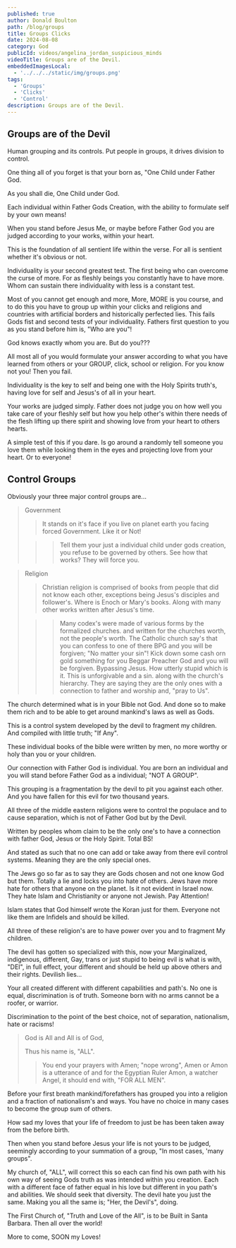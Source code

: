 ```yaml
---
published: true
author: Donald Boulton
path: /blog/groups
title: Groups Clicks
date: 2024-08-08
category: God
publicId: videos/angelina_jordan_suspicious_minds
videoTitle: Groups are of the Devil.
embeddedImagesLocal:
  - '../../../static/img/groups.png'
tags:
  - 'Groups'
  - 'Clicks'
  - 'Control'
description: Groups are of the Devil.
---
```



<ImageColWrapperPage>

<GatsbyImage
  alt="Groups"
  imgclass="block object-cover object-center w-full h-full rounded-lg"
  image={getImage(props.localImages[0])}
/>

</ImageColWrapperPage>

## Groups are of the Devil

Human grouping and its controls. Put people in groups, it drives division to control.

One thing all of you forget is that your born as, "One Child under Father God. 

As you shall die, One Child under God.

Each individual within Father Gods Creation, with the ability to formulate self by your own means!

When you stand before Jesus Me, or maybe before Father God you are judged according to your works, within your heart.

This is the foundation of all sentient life within the verse. For all is sentient whether it's obvious or not.

Individuality is your second greatest test. The first being who can overcome the curse of more. For as fleshly beings you constantly have to have more. Whom can sustain there individuality with less is a constant test.

Most of you cannot get enough and more, More, MORE is you course, and to do this you have to group up within your clicks and religions and countries with artificial borders and historically perfected lies. This fails Gods fist and second tests of your individuality. Fathers first question to you as you stand before him is, "Who are you"!

God knows exactly whom you are. But do you???

All most all of you would formulate your answer according to what you have learned from others or your GROUP, click, school or religion. For you know not you! Then you fail.

Individuality is the key to self and being one with the Holy Spirits truth's, having love for self and Jesus's of all in your heart.

Your works are judged simply. Father does not judge you on how well you take care of your fleshly self but how you help other's within there needs of the flesh lifting up there spirit and showing love from your heart to others hearts.

A simple test of this if you dare. Is go around a randomly tell someone you love them while looking them in the eyes and projecting love from your heart. Or to everyone!

## Control Groups

Obviously your three major control groups are...

> Government
>
> > It stands on it's face if you live on planet earth you facing forced Government. Like it or Not!
>
> > > Tell them your just a individual child under gods creation, you refuse to be governed by others. See how that works? They will force you.

> Religion
>
> > Christian religion is comprised of books from people that did not know each other, exceptions being Jesus's disciples and follower's. Where is Enoch or Mary's books. Along with many other works written after Jesus's time.
>
> > > Many codex's were made of various forms by the formalized churches. and written for the churches worth, not the people's worth. The Catholic church say's that you can confess to one of there BPG and you will be forgiven; "No matter your sin"! Kick down some cash orn gold something for you Beggar Preacher God and you will be forgiven. Bypassing Jesus. How utterly stupid which is it. This is unforgivable and a sin. along with the church's hierarchy. They are saying they are the only ones with a connection to father and worship and, "pray to Us".

The church determined what is in your Bible not God. And done so to make them rich and to be able to get around mankind's laws as well as Gods.

This is a control system developed by the devil to fragment my children. And compiled with little truth; "If Any".

These individual books of the bible were written by men, no more worthy or holy than you or your children.

Our connection with Father God is individual. You are born an individual and you will stand before Father God as a individual; "NOT A GROUP".

This grouping is a fragmentation by the devil to pit you against each other. And you have fallen for this evil for two thousand years.

All three of the middle eastern religions were to control the populace and to cause separation, which is not of Father God but by the Devil.

Written by peoples whom claim to be the only one's to have a connection with father God, Jesus or the Holy Spirit. Total BS!

And stated as such that no one can add or take away from there evil control systems. Meaning they are the only special ones.

The Jews go so far as to say they are Gods chosen and not one know God but them. Totally a lie and locks you into hate of others. Jews have more hate for others that anyone on the planet. Is it not evident in Israel now. They hate Islam and Christianity or anyone not Jewish. Pay Attention!

Islam states that God himself wrote the Koran just for them. Everyone not like them are Infidels and should be killed.

All three of these religion's are to have power over you and to fragment My children. 

The devil has gotten so specialized with this, now your Marginalized, indigenous, different, Gay, trans or just stupid to being evil is what is with, "DEI", in full effect, your different and should be held up above others and their rights. Devilish lies...

Your all created different with different capabilities and path's. No one is equal, discrimination is of truth. Someone born with no arms cannot be a roofer, or warrior. 

Discrimination to the point of the best choice, not of separation, nationalism, hate or racisms!

> God is All and All is of God, 
>
> Thus his name is, "ALL".
>
> > You end your prayers with Amen; "nope wrong", Amen or Amon is a utterance of and for the Egyptian Ruler Amon, a watcher Angel, it should end with, "FOR ALL MEN".

Before your first breath mankind/forefathers has grouped you into a religion and a fraction of nationalism's and ways. You have no choice in many cases to become the group sum of others.

How sad my loves that your life of freedom to just be has been taken away from the before birth.

Then when you stand before Jesus your life is not yours to be judged, seemingly according to your summation of a group, "In most cases, 'many groups".

My church of, "ALL", will correct this so each can find his own path with his own way of seeing Gods truth as was intended within you creation. Each with a different face of father equal in his love but different in you path's and abilities. We should seek that diversity. The devil hate you just the same. Making you all the same is; "Her, the Devil's", doing.

The First Church of, "Truth and Love of the All", is to be Built in Santa Barbara. Then all over the world!

More to come, SOON my Loves!




